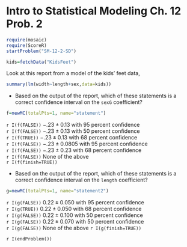 Intro to Statistical Modeling Ch. 12 Prob. 2
========================================================
```r
require(mosaic)
require(ScoreR)
startProblem("SM-12-2-SD")
```

```r
kids=fetchData("KidsFeet")
```


Look at this report from a model of the kids' feet data, 
```r
summary(lm(width~length+sex,data=kids))
```

* Based on the output of the report, which of these statements is a correct confidence interval on the <code>sexG</code> coefficient?     
```r
f=newMC(totalPts=1, name="statement")
```
  `r I(f(FALSE))` $-.23 \pm 0.13$ with 95 percent confidence     
  `r I(f(FALSE))` $-.23 \pm 0.13$ with 50 percent confidence    
  `r I(f(TRUE))` $-.23 \pm 0.13$ with 68 percent confidence    
  `r I(f(FALSE))` $-.23 \pm 0.0805$ with 95 percent confidence    
  `r I(f(FALSE))` $-.23 \pm 0.23$ with 68 percent confidence    
  `r I(f(FALSE))` None of the above    
`r I(f(finish=TRUE))`

* Based on the output of the report, which of these statements is a correct confidence interval on the <code>length</code> coefficient?
```r
g=newMC(totalPts=1, name="statement2")
```
  `r I(g(FALSE))` $0.22 \pm 0.050$ with 95 percent confidence     
  `r I(g(TRUE))` $0.22 \pm 0.050$ with 68 percent confidence    
  `r I(g(FALSE))` $0.22 \pm 0.100$ with 50 percent confidence    
  `r I(g(FALSE))` $0.22 \pm 0.070$ with 50 percent confidence     
  `r I(g(FALSE))` None of the above
`r I(g(finish=TRUE))`

`r I(endProblem())`